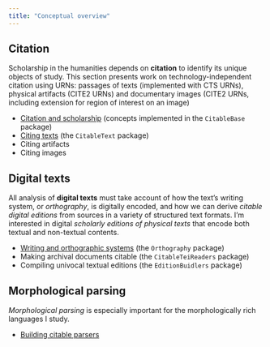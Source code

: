 ```yaml
---
title: "Conceptual overview"
---
```



## Citation


::: {.callout-tip title="Summary"}
Scholarship in the humanities depends on **citation** to identify its unique objects of study. This section presents work on technology-independent citation using URNs: passages of texts (implemented with CTS URNs), physical artifacts (CITE2 URNs) and documentary images (CITE2 URNs, including extension for region of interest on an image)
:::

- [Citation and scholarship](https://neelsmith.quarto.pub/citablebase/concepts/) (concepts implemented in the `CitableBase` package)
- [Citing texts](https://neelsmith.quarto.pub/citabletext/concepts/) (the `CitableText` package)
- Citing artifacts
- Citing images

    

## Digital texts

::: {.callout-tip title="Summary"}
All analysis of **digital texts** must take account of how the text's writing system, or *orthography*, is digitally encoded, and how we can derive *citable digital editions* from sources in a variety of structured text formats. I'm interested in digital *scholarly editions of physical texts* that encode both textual and non-textual contents. 
:::

- [Writing and orthographic systems](https://neelsmith.quarto.pub/orthography/concepts/) (the `Orthography` package)
- Making archival documents citable (the `CitableTeiReaders` package)
- Compiling univocal textual editions (the `EditionBuidlers` package)





## Morphological parsing

::: {.callout-tip title="Summary"}
*Morphological parsing* is especially important for the morphologically rich languages I study.
:::

-  [Building citable parsers](https://neelsmith.quarto.pub/citableparserbuilder/)